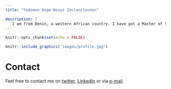 ```yaml
---
title: "Yedomon Ange Bovys Zoclanclounon"

description: |
   I am from Benin, a western African country. I have got a Master of Science degree in plant pathology and crop protection from the University of Cheikh Anta Diop of Dakar. I am currently doing a Ph.D. at Jeonbuk National University in the Republic of South Korea. My previous work focused on the identification of promising pearl millet genotypes that harbour resistance against downy mildew [Sclerospora graminicola (Sacc.) J. Schröt., (1886)]. Now I am working in plant genomics domain with a focus on high-quality genome construction of both wild and cultivated sesame. My work is highly dominated by bioinformatics. I love playing with the programming languages such as perl, java with a great interest on R.
---
```






```r
knitr::opts_chunk$set(echo = FALSE)
```


```r
knitr::include_graphics("images/profile.jpg")
```


# Contact

Feel free to contact me on [twitter](https://twitter.com/AngeBovys27), [LinkedIn](https://www.linkedin.com/in/yedomon-ange-bovys-zoclanclounon-660a1755/) or via [e-mail](<mailto:angez9914@gmail.com>).


